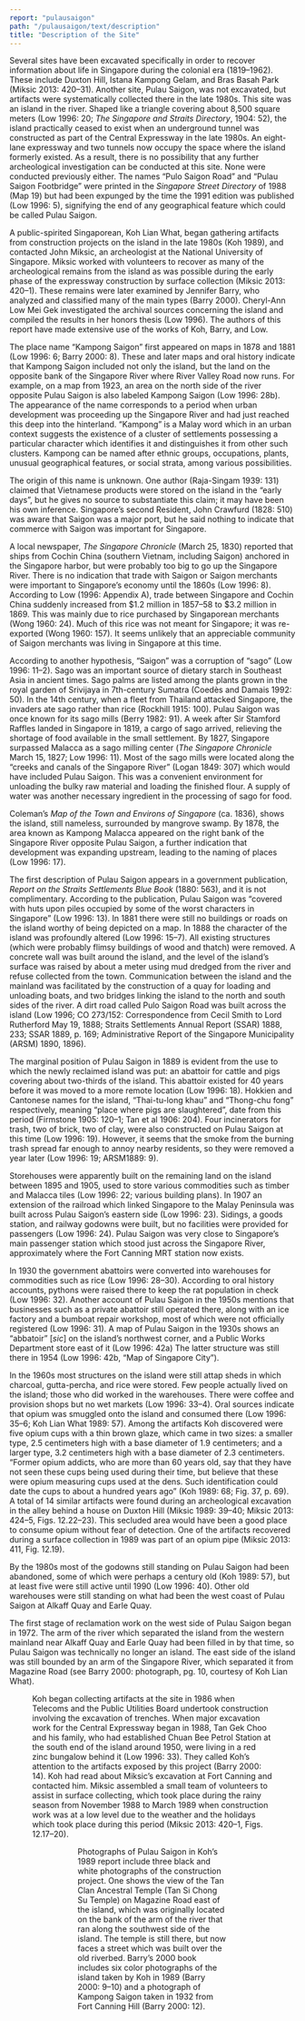 ```yaml
---
report: "pulausaigon"
path: "/pulausaigon/text/description"
title: "Description of the Site"
---
```



Several sites have been excavated specifically in order to recover information about life in Singapore during the colonial era (1819–1962). These include Duxton Hill, Istana Kampong Gelam, and Bras Basah Park (Miksic 2013: 420–31). Another site, Pulau Saigon, was not excavated, but artifacts were systematically collected there in the late 1980s. This site was an island in the river. Shaped like a triangle covering about 8,500 square meters (Low 1996: 20; _The Singapore and Straits Directory_, 1904: 52), the island practically ceased to exist when an underground tunnel was constructed as part of the Central Expressway in the late 1980s. An eight-lane expressway and two tunnels now occupy the space where the island formerly existed. As a result, there is no possibility that any further archeological investigation can be conducted at this site. None were conducted previously either. The names “Pulo Saigon Road” and “Pulau Saigon Footbridge” were printed in the _Singapore Street Directory_ of 1988 (Map 19) but had been expunged by the time the 1991 edition was published (Low 1996: 5), signifying the end of any geographical feature which could be called Pulau Saigon.

A public-spirited Singaporean, Koh Lian What, began gathering artifacts from construction projects on the island in the late 1980s (Koh 1989), and contacted John Miksic, an archeologist at the National University of Singapore. Miksic worked with volunteers to recover as many of the archeological remains from the island as was possible during the early phase of the expressway construction by surface collection (Miksic 2013: 420–1). These remains were later examined by Jennifer Barry, who analyzed and classified many of the main types (Barry 2000). Cheryl-Ann Low Mei Gek investigated the archival sources concerning the island and compiled the results in her honors thesis (Low 1996). The authors of this report have made extensive use of the works of Koh, Barry, and Low.

The place name “Kampong Saigon” first appeared on maps in 1878 and 1881 (Low 1996: 6; Barry 2000: 8). These and later maps and oral history indicate that Kampong Saigon included not only the island, but the land on the opposite bank of the Singapore River where River Valley Road now runs. For example, on a map from 1923, an area on the north side of the river opposite Pulau Saigon is also labeled Kampong Saigon (Low 1996: 28b). The appearance of the name corresponds to a period when urban development was proceeding up the Singapore River and had just reached this deep into the hinterland. “Kampong” is a Malay word which in an urban context suggests the existence of a cluster of settlements possessing a particular character which identifies it and distinguishes it from other such clusters. Kampong can be named after ethnic groups, occupations, plants, unusual geographical features, or social strata, among various possibilities.

The origin of this name is unknown. One author (Raja-Singam 1939: 131) claimed that Vietnamese products were stored on the island in the “early days”, but he gives no source to substantiate this claim; it may have been his own inference. Singapore’s second Resident, John Crawfurd (1828: 510) was aware that Saigon was a major port, but he said nothing to indicate that commerce with Saigon was important for Singapore.

A local newspaper, _The Singapore Chronicle_ (March 25, 1830) reported that ships from Cochin China (southern Vietnam, including Saigon) anchored in the Singapore harbor, but were probably too big to go up the Singapore River. There is no indication that trade with Saigon or Saigon merchants were important to Singapore’s economy until the 1860s (Low 1996: 8). According to Low (1996: Appendix A), trade between Singapore and Cochin China suddenly increased from $1.2 million in 1857–58 to $3.2 million in 1869. This was mainly due to rice purchased by Singaporean merchants (Wong 1960: 24). Much of this rice was not meant for Singapore; it was re-exported (Wong 1960: 157). It seems unlikely that an appreciable community of Saigon merchants was living in Singapore at this time.
		
According to another hypothesis, “Saigon” was a corruption of “sago” (Low 1996: 11–2). Sago was an important source of dietary starch in Southeast Asia in ancient times. Sago palms are listed among the plants grown in the royal garden of Srivijaya in 7th-century Sumatra (Coedès and Damais 1992: 50). In the 14th century, when a fleet from Thailand attacked Singapore, the invaders ate sago rather than rice (Rockhill 1915: 100). Pulau Saigon was once known for its sago mills (Berry 1982: 91). A week after Sir Stamford Raffles landed in Singapore in 1819, a cargo of sago arrived, relieving the shortage of food available in the small settlement. By 1827, Singapore surpassed Malacca as a sago milling center (_The Singapore Chronicle_ March 15, 1827; Low 1996: 11). Most of the sago mills were located along the “creeks and canals of the Singapore River” (Logan 1849: 307) which would have included Pulau Saigon. This was a convenient environment for unloading the bulky raw material and loading the finished flour. A supply of water was another necessary ingredient in the processing of sago for food.
	
Coleman’s _Map of the Town and Environs of Singapore_ (ca. 1836), shows the island, still nameless, surrounded by mangrove swamp. By 1878, the area known as Kampong Malacca appeared on the right bank of the Singapore River opposite Pulau Saigon, a further indication that development was expanding upstream, leading to the naming of places (Low 1996: 17).

The first description of Pulau Saigon appears in a government publication, _Report on the Straits Settlements Blue Book_ (1880: 563), and it is not complimentary. According to the publication, Pulau Saigon was “covered with huts upon piles occupied by some of the worst characters in Singapore” (Low 1996: 13). In 1881 there were still no buildings or roads on the island worthy of being depicted on a map. In 1888 the character of the island was profoundly altered (Low 1996: 15–7). All existing structures (which were probably flimsy buildings of wood and thatch) were removed. A concrete wall was built around the island, and the level of the island’s surface was raised by about a meter using mud dredged from the river and refuse collected from the town. Communication between the island and the mainland was facilitated by the construction of a quay for loading and unloading boats, and two bridges linking the island to the north and south sides of the river. A dirt road called Pulo Saigon Road was built across the island (Low 1996; CO 273/152: Correspondence from Cecil Smith to Lord Rutherford May 19, 1888; Straits Settlements Annual Report (SSAR) 1888, 233; SSAR 1889, p. 169; Administrative Report of the Singapore Municipality (ARSM) 1890, 1896).

The marginal position of Pulau Saigon in 1889 is evident from the use to which the newly reclaimed island was put: an abattoir for cattle and pigs covering about two-thirds of the island. This abattoir existed for 40 years before it was moved to a more remote location (Low 1996: 18). Hokkien and Cantonese names for the island, “Thai-tu-long khau” and “Thong-chu fong” respectively, meaning “place where pigs are slaughtered”, date from this period (Firmstone 1905: 120–1; Tan et al 1906: 204). Four incinerators for trash, two of brick, two of clay, were also constructed on Pulau Saigon at this time (Low 1996: 19). However, it seems that the smoke from the burning trash spread far enough to annoy nearby residents, so they were removed a year later (Low 1996: 19; ARSM1889: 9).

Storehouses were apparently built on the remaining land on the island between 1895 and 1905, used to store various commodities such as timber and Malacca tiles (Low 1996: 22; various building plans). In 1907 an extension of the railroad which linked Singapore to the Malay Peninsula was built across Pulau Saigon’s eastern side (Low 1996: 23). Sidings, a goods station, and railway godowns were built, but no facilities were provided for passengers (Low 1996: 24). Pulau Saigon was very close to Singapore’s main passenger station which stood just across the Singapore River, approximately where the Fort Canning MRT station now exists.

In 1930 the government abattoirs were converted into warehouses for commodities such as rice (Low 1996: 28–30). According to oral history accounts, pythons were raised there to keep the rat population in check (Low 1996: 32). Another account of Pulau Saigon in the 1950s mentions that businesses such as a private abattoir still operated there, along with an ice factory and a bumboat repair workshop, most of which were not officially registered (Low 1996: 31). A map of Pulau Saigon in the 1930s shows an “abbatoir” [_sic_] on the island’s northwest corner, and a Public Works Department store east of it (Low 1996: 42a) The latter structure was still there in 1954 (Low 1996: 42b, “Map of Singapore City”).

In the 1960s most structures on the island were still attap sheds in which charcoal, gutta-percha, and rice were stored. Few people actually lived on the island; those who did worked in the warehouses. There were coffee and provision shops but no wet markets (Low 1996: 33–4). Oral sources indicate that opium was smuggled onto the island and consumed there (Low 1996: 35–6; Koh Lian What 1989: 57). Among the artifacts Koh discovered were five opium cups with a thin brown glaze, which came in two sizes: a smaller type, 2.5 centimeters high with a base diameter of 1.9 centimeters; and a larger type, 3.2 centimeters high with a base diameter of 2.3 centimeters. “Former opium addicts, who are more than 60 years old, say that they have not seen these cups being used during their time, but believe that these were opium measuring cups used at the dens. Such identification could date the cups to about a hundred years ago” (Koh 1989: 68; Fig. 37, p. 69). A total of 14 similar artifacts were found during an archeological excavation in the alley behind a house on Duxton Hill (Miksic 1989: 39–40; Miksic 2013: 424–5, Figs. 12.22–23). This secluded area would have been a good place to consume opium without fear of detection. One of the artifacts recovered during a surface collection in 1989 was part of an opium pipe (Miksic 2013: 411, Fig. 12.19).

By the 1980s most of the godowns still standing on Pulau Saigon had been abandoned, some of which were perhaps a century old (Koh 1989: 57), but at least five were still active until 1990 (Low 1996: 40). Other old warehouses were still standing on what had been the west coast of Pulau Saigon at Alkaff Quay and Earle Quay.

The first stage of reclamation work on the west side of Pulau Saigon began in 1972. The arm of the river which separated the island from the western mainland near Alkaff Quay and Earle Quay had been filled in by that time, so Pulau Saigon was technically no longer an island. The east side of the island was still bounded by an arm of the Singapore River, which separated it from Magazine Road (see Barry 2000: photograph, pg. 10, courtesy of Koh Lian What).

<Figure
 img="Fig1PSaigonriver.jpg"
 caption="Fig. 1 East arm of the Singapore River 1988"
/>

Koh began collecting artifacts at the site in 1986 when Telecoms and the Public Utilities Board undertook construction involving the excavation of trenches. When major excavation work for the Central Expressway began in 1988, Tan Gek Choo and his family, who had established Chuan Bee Petrol Station at the south end of the island around 1950, were living in a red zinc bungalow behind it (Low 1996: 33). They called Koh’s attention to the artifacts exposed by this project (Barry 2000: 14). Koh had read about Miksic’s excavation at Fort Canning and contacted him. Miksic assembled a small team of volunteers to assist in surface collecting, which took place during the rainy season from November 1988 to March 1989 when construction work was at a low level due to the weather and the holidays which took place during this period (Miksic 2013: 420–1, Figs. 12.17–20).

<Figure
 img="Fig2106PulauSaigondrill.jpg"
 caption="Fig. 2 Guerrilla archaeology c. 1989"
/>


<Figure
 img="Fig3Salvage.jpg"
 caption="Fig. 3 Salvage during construction project"
/>

Photographs of Pulau Saigon in Koh’s 1989 report include three black and white photographs of the construction project. One shows the view of the Tan Clan Ancestral Temple (Tan Si Chong Su Temple) on Magazine Road east of the island, which was originally located on the bank of the arm of the river that ran along the southwest side of the island. The temple is still there, but now faces a street which was built over the old riverbed. Barry’s 2000 book includes six color photographs of the island taken by Koh in 1989 (Barry 2000: 9–10) and a photograph of Kampong Saigon taken in 1932 from Fort Canning Hill (Barry 2000: 12).

<Figure
 img="Fig4PSGtemple.jpg"
 caption="Fig. 4 Tan Si Chong Su temple, 1989"
/>
